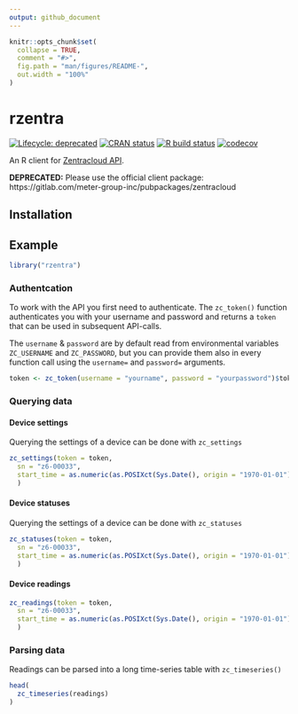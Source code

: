 ```yaml
---
output: github_document
---
```


<!-- README.md is generated from README.Rmd. Please edit that file -->

```r
knitr::opts_chunk$set(
  collapse = TRUE,
  comment = "#>",
  fig.path = "man/figures/README-",
  out.width = "100%"
)
```

# rzentra

<!-- badges: start -->
[![Lifecycle: deprecated](https://img.shields.io/badge/lifecycle-deprecated-orange.svg)](https://www.tidyverse.org/lifecycle/#deprecated)
[![CRAN status](https://www.r-pkg.org/badges/version/rzentra)](https://CRAN.R-project.org/package=rzentra)
[![R build status](https://github.com/basf/rzentra/workflows/R-CMD-check/badge.svg)](https://github.com/basf/rzentra/actions)
[![codecov](https://codecov.io/gh/basf/rzentra/branch/master/graph/badge.svg?token=DJ6PVJQLRZ)](https://codecov.io/gh/basf/rzentra)
<!-- badges: end -->

An R client for [Zentracloud API](https://zentracloud.com/api/v1/guide#APIGuidelines).

**DEPRECATED:** Please use the official client package: https://gitlab.com/meter-group-inc/pubpackages/zentracloud

## Installation


## Example

```r
library("rzentra")
```

### Authentcation

To work with the API you first need to authenticate.
The `zc_token()` function authenticates you with your username and password and returns a `token` that can be used in subsequent API-calls.

The `username` & `password` are by default read from environmental variables
`ZC_USERNAME` and `ZC_PASSWORD`, but you can provide them also in every function call
using the `username=` and `password=` arguments.


```r
token <- zc_token(username = "yourname", password = "yourpassword")$token
```



### Querying data

#### Device settings

Querying the settings of a device can be done with `zc_settings`

```r
zc_settings(token = token, 
  sn = "z6-00033", 
  start_time = as.numeric(as.POSIXct(Sys.Date(), origin = "1970-01-01"))
  )
```

#### Device statuses

Querying the settings of a device can be done with `zc_statuses`

```r
zc_statuses(token = token, 
  sn = "z6-00033", 
  start_time = as.numeric(as.POSIXct(Sys.Date(), origin = "1970-01-01"))
  )
```

#### Device readings

```r
zc_readings(token = token, 
  sn = "z6-00033", 
  start_time = as.numeric(as.POSIXct(Sys.Date(), origin = "1970-01-01"))
  )
```
### Parsing data

Readings can be parsed into a long time-series table with `zc_timeseries()`

```r
head(
  zc_timeseries(readings)
)
```


